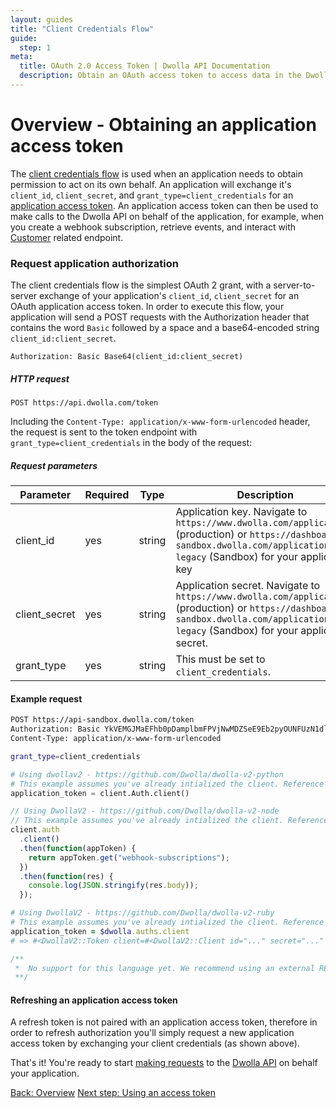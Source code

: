 ```yaml
---
layout: guides
title: "Client Credentials Flow"
guide:
  step: 1
meta:
  title: OAuth 2.0 Access Token | Dwolla API Documentation
  description: Obtain an OAuth access token to access data in the Dwolla API on behalf of an account or application. Grant permission with the client credentials flow.
---
```


# Overview - Obtaining an application access token

The [client credentials flow](https://tools.ietf.org/html/rfc6749#section-4.1) is used when an application needs to obtain permission to act on its own behalf. An application will exchange it's `client_id`, `client_secret`, and `grant_type=client_credentials` for an [application access token](https://docs.dwolla.com/#application-authorization). An application access token can then be used to make calls to the Dwolla API on behalf of the application, for example, when you create a webhook subscription, retrieve events, and interact with [Customer](https://docs.dwolla.com/#customers) related endpoint.

### Request application authorization

The client credentials flow is the simplest OAuth 2 grant, with a server-to-server exchange of your application's `client_id`, `client_secret` for an OAuth application access token. In order to execute this flow, your application will send a POST requests with the Authorization header that contains the word `Basic` followed by a space and a base64-encoded string `client_id:client_secret`.

`Authorization: Basic Base64(client_id:client_secret)`

##### HTTP request

`POST https://api.dwolla.com/token`

Including the `Content-Type: application/x-www-form-urlencoded` header, the request is sent to the token endpoint with `grant_type=client_credentials` in the body of the request:

##### Request parameters

| Parameter     | Required | Type   | Description                                                                                                                                                                             |
| ------------- | -------- | ------ | --------------------------------------------------------------------------------------------------------------------------------------------------------------------------------------- |
| client_id     | yes      | string | Application key. Navigate to `https://www.dwolla.com/applications` (production) or `https://dashboard-sandbox.dwolla.com/applications-legacy` (Sandbox) for your application key        |
| client_secret | yes      | string | Application secret. Navigate to `https://www.dwolla.com/applications` (production) or `https://dashboard-sandbox.dwolla.com/applications-legacy` (Sandbox) for your application secret. |
| grant_type    | yes      | string | This must be set to `client_credentials`.                                                                                                                                               |

#### Example request

```bash
POST https://api-sandbox.dwolla.com/token
Authorization: Basic YkVEMGJMaEFhb0pDamplbmFPVjNwMDZSeE9Eb2pyOUNFUzN1dldXcXUyeE9RYk9GeUE6WEZ0bmJIbXR3dXEwNVI1Yk91WmVOWHlqcW9RelNSc21zUU5qelFOZUFZUlRIbmhHRGw=
Content-Type: application/x-www-form-urlencoded

grant_type=client_credentials
```

```python
# Using dwollav2 - https://github.com/Dwolla/dwolla-v2-python
# This example assumes you've already intialized the client. Reference the SDKs page for more information: https://developers.dwolla.com/pages/sdks.html
application_token = client.Auth.client()
```

```javascript
// Using DwollaV2 - https://github.com/Dwolla/dwolla-v2-node
// This example assumes you've already intialized the client. Reference the SDKs page for more information: https://developers.dwolla.com/pages/sdks.html
client.auth
  .client()
  .then(function(appToken) {
    return appToken.get("webhook-subscriptions");
  })
  .then(function(res) {
    console.log(JSON.stringify(res.body));
  });
```

```ruby
# Using DwollaV2 - https://github.com/Dwolla/dwolla-v2-ruby
# This example assumes you've already intialized the client. Reference the SDKs page for more information: https://developers.dwolla.com/pages/sdks.html
application_token = $dwolla.auths.client
# => #<DwollaV2::Token client=#<DwollaV2::Client id="..." secret="..." environment=:sandbox> access_token="..." expires_in=3600 scope="...">
```

```php
/**
 *  No support for this language yet. We recommend using an external REST client for making OAuth requests.
 **/
```

#### Refreshing an application access token

A refresh token is not paired with an application access token, therefore in order to refresh authorization you'll simply request a new application access token by exchanging your client credentials (as shown above).

That's it! You're ready to start [making requests](/guides/auth/using-an-access-token.html) to the [Dwolla API](https://docs.dwolla.com/) on behalf your application.

<nav class="pager-nav">
  <a href="./">Back: Overview</a>
  <a href="using-an-access-token.html">Next step: Using an access token</a>
</nav>
